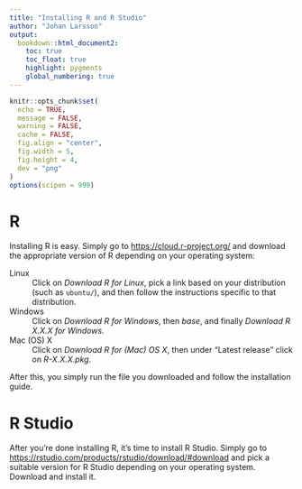 ```yaml
---
title: "Installing R and R Studio"
author: "Johan Larsson"
output:
  bookdown::html_document2:
    toc: true
    toc_float: true
    highlight: pygments
    global_numbering: true
---
```


```r

knitr::opts_chunk$set(
  echo = TRUE,
  message = FALSE,
  warning = FALSE,
  cache = FALSE,
  fig.align = "center",
  fig.width = 5,
  fig.height = 4,
  dev = "png"
)
options(scipen = 999)
```

# R

Installing R is easy. Simply go to <https://cloud.r-project.org/> and download
the appropriate version of R depending on your operating system:

Linux
: Click on *Download R for Linux*, pick a link based on your distribution
  (such as `ubuntu/`), and then follow the instructions specific to that
  distribution.

Windows
: Click on *Download R for Windows*, then *base*, and finally
  *Download R X.X.X for Windows*.

Mac (OS) X
: Click on *Download R for (Mac) OS X*, then under "Latest release"
  click on *R-X.X.X.pkg*.

After this, you simply run the file you downloaded and follow the installation
guide.

# R Studio

After you're done installing R, it's time to install R Studio. Simply go to
<https://rstudio.com/products/rstudio/download/#download> and pick a suitable
version for R Studio depending on your operating system. Download and install
it.

